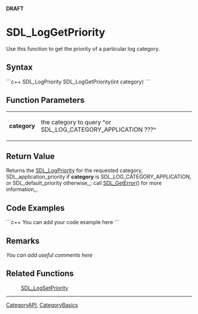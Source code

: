 <!-- pragma section-numbers off -->
<!-- pragma camelcase off -->
'''DRAFT'''

= SDL_LogGetPriority =
Use this function to get the priority of a particular log category.


== Syntax ==
```c++
SDL_LogPriority SDL_LogGetPriority(int category)
```

== Function Parameters ==
{|
|'''category'''
|the category to query ^or SDL_LOG_CATEGORY_APPLICATION ???^
|}

== Return Value ==
Returns the [[SDL_LogPriority]] for the requested category, SDL_application_priority if '''category''' is SDL_LOG_CATEGORY_APPLICATION, or SDL_default_priority otherwise,,; call [[SDL_GetError]]() for more information,,.

== Code Examples ==
```c++
You can add your code example here
```

== Remarks ==
''You can add useful comments here''

== Related Functions ==
:[[SDL_LogSetPriority]]

----
[[CategoryAPI]], [[CategoryBasics]]
